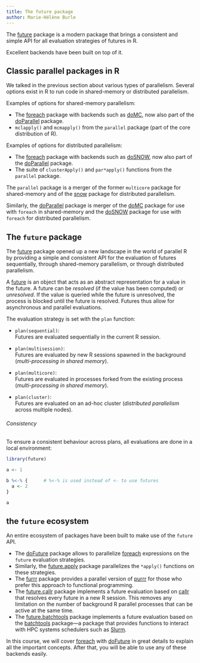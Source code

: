 ```yaml
---
title: The future package
author: Marie-Hélène Burle
---
```


:::{.def}

The [future](https://cran.r-project.org/web/packages/future/index.html) package is a modern package that brings a consistent and simple API for all evaluation strategies of futures in R.

Excellent backends have been built on top of it.

:::

## Classic parallel packages in R

We talked in the previous section about various types of parallelism. Several options exist in R to run code in shared-memory or distributed parallelism.

Examples of options for shared-memory parallelism:

- The [foreach](https://cran.r-project.org/web/packages/foreach/index.html) package with backends such as [doMC](https://cran.r-project.org/web/packages/doMC/index.html), now also part of the [doParallel](https://cran.r-project.org/web/packages/doParallel/index.html) package.
- `mclapply()` and `mcmapply()` from the `parallel` package (part of the core distribution of R).

Examples of options for distributed parallelism:

- The [foreach](https://cran.r-project.org/web/packages/foreach/index.html) package with backends such as [doSNOW](https://cran.r-project.org/web/packages/doSNOW/index.html), now also part of the [doParallel](https://cran.r-project.org/web/packages/doParallel/index.html) package.
- The suite of `clusterApply()` and `par*apply()` functions from the `parallel` package.


:::{.note}

The `parallel` package is a merger of the former `multicore` package for shared-memory and of the [snow](https://cran.r-project.org/web/packages/snow/index.html) package for distributed parallelism.

Similarly, the [doParallel](https://cran.r-project.org/web/packages/doParallel/index.html) package is merger of the [doMC](https://cran.r-project.org/web/packages/doMC/index.html) package for use with `foreach` in shared-memory and the [doSNOW](https://cran.r-project.org/web/packages/doSNOW/index.html) package for use with `foreach` for distributed parallelism.

:::

## The `future` package

The [future](https://cran.r-project.org/web/packages/future/index.html) package opened up a new landscape in the world of parallel R by providing a simple and consistent API for the evaluation of futures sequentially, through shared-memory parallelism, or through distributed parallelism.

:::{.note}

A [future](https://en.wikipedia.org/wiki/Futures_and_promises) is an object that acts as an abstract representation for a value in the future. A future can be *resolved* (if the value has been computed) or *unresolved*. If the value is queried while the future is unresolved, the process is blocked until the future is resolved. Futures thus allow for asynchronous and parallel evaluations.

:::

The evaluation strategy is set with the `plan` function:

- `plan(sequential)`: \
Futures are evaluated sequentially in the current R session.

- `plan(multisession)`: \
Futures are evaluated by new R sessions spawned in the background (*multi-processing in shared memory*).

- `plan(multicore)`: \
Futures are evaluated in processes forked from the existing process (*multi-processing in shared memory*).

- `plan(cluster)`: \
Futures are evaluated on an ad-hoc cluster (*distributed parallelism* across multiple nodes).

:::{.note}

###### Consistency

To ensure a consistent behaviour across plans, all evaluations are done in a local environment:

```r
library(future)

a <- 1

b %<-% {      # %<-% is used instead of <- to use futures
  a <- 2
}

a
```

:::

## the `future` ecosystem

An entire ecosystem of packages have been built to make use of the `future` API.

- The [doFuture](https://cran.r-project.org/web/packages/doFuture/index.html) package allows to parallelize [foreach](https://cran.r-project.org/web/packages/foreach/index.html) expressions on the `future` evaluation strategies.
- Similarly, the [future.apply](https://cran.r-project.org/web/packages/future.apply/index.html) package parallelizes the `*apply()` functions on these strategies.
- The [furrr](https://cran.r-project.org/web/packages/furrr/index.html) package provides a parallel version of [purrr](https://cran.r-project.org/web/packages/purrr/index.html) for those who prefer this approach to functional programming.
- The [future.callr](https://cran.r-project.org/web/packages/future.callr/index.html) package implements a future evaluation based on [callr](https://cran.r-project.org/web/packages/callr/index.html) that resolves every future in a new R session. This removes any limitation on the number of background R parallel processes that can be active at the same time.
- The [future.batchtools](https://cran.r-project.org/web/packages/future.batchtools/index.html) package implements a future evaluation based on the [batchtools](https://cran.r-project.org/web/packages/batchtools/index.html) package—a package that provides functions to interact with HPC systems schedulers such as [Slurm](https://slurm.schedmd.com/documentation.html).

In this course, we will cover [foreach](https://cran.r-project.org/web/packages/foreach/index.html) with [doFuture](https://cran.r-project.org/web/packages/doFuture/index.html) in great details to explain all the important concepts. After that, you will be able to use any of these backends easily.
